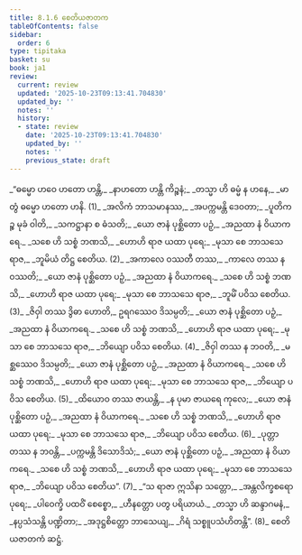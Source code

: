 ```yaml
---
title: 8.1.6 စေတိယဇာတက
tableOfContents: false
sidebar:
  order: 6
type: tipitaka
basket: su
book: ja1
review:
  current: review
  updated: '2025-10-23T09:13:41.704830'
  updated_by: ''
  notes: ''
  history:
  - state: review
    date: '2025-10-23T09:13:41.704830'
    updated_by: ''
    notes: ''
    previous_state: draft
---
```



<ReviewStatus review={frontmatter.review} showDetails={true} />

<HypothesisAnnotation frontmatter={frontmatter} />

<DynamicBreadcrumb />

<Division number="45" book="ja1" e="ch" v="22" p="180">

<Paragraph number="1722" type="verses" book="ja1">
_“ဓမ္မော ဟဝေ ဟတော ဟန္တိ,_  
_နာဟတော ဟန္တိ ကိဉ္စနံ;_  
_တသ္မာ ဟိ ဓမ္မံ န ဟနေ,_  
_မာ တွံ ဓမ္မော ဟတော ဟနိ. (1)_  

</Paragraph>

</Division>
<Division number="46" book="ja1" e="ch" v="22" p="181">

<Paragraph number="1723" type="verses" book="ja1">
_အလိကံ ဘာသမာနဿ,_  
_အပက္ကမန္တိ ဒေဝတာ;_  
_ပူတိကဉ္စ မုခံ ဝါတိ,_  
_သကဋ္ဌာနာ စ ဓံသတိ;_  
_ယော ဇာနံ ပုစ္ဆိတော ပဉှံ,_  
_အညထာ နံ ဝိယာကရေ._  

</Paragraph>

</Division>
<Division number="47" book="ja1" e="ch" v="22" p="181">

<Paragraph number="1724" type="verses" book="ja1">
_သစေ ဟိ သစ္စံ ဘဏသိ,_  
_ဟောဟိ ရာဇ ယထာ ပုရေ;_  
_မုသာ စေ ဘာသသေ ရာဇ,_  
_ဘူမိယံ တိဋ္ဌ စေတိယ. (2)_  

</Paragraph>

</Division>
<Division number="48" book="ja1" e="ch" v="22" p="181">

<Paragraph number="1725" type="verses" book="ja1">
_အကာလေ ဝဿတီ တဿ,_  
_ကာလေ တဿ န ဝဿတိ;_  
_ယော ဇာနံ ပုစ္ဆိတော ပဉှံ,_  
_အညထာ နံ ဝိယာကရေ._  

</Paragraph>

</Division>
<Division number="49" book="ja1" e="ch" v="22" p="181">

<Paragraph number="1726" type="verses" book="ja1">
_သစေ ဟိ သစ္စံ ဘဏသိ,_  
_ဟောဟိ ရာဇ ယထာ ပုရေ;_  
_မုသာ စေ ဘာသသေ ရာဇ,_  
_ဘူမိံ ပဝိသ စေတိယ. (3)_  

</Paragraph>

</Division>
<Division number="50" book="ja1" e="ch" v="22" p="181">

<Paragraph number="1727" type="verses" book="ja1">
_ဇိဝှါ တဿ ဒွိဓာ ဟောတိ,_  
ဥရဂဿေဝ ဒိသမ္ပတိ;_  
_ယော ဇာနံ ပုစ္ဆိတော ပဉှံ,_  
_အညထာ နံ ဝိယာကရေ._  

</Paragraph>

</Division>
<Division number="51" book="ja1" e="ch" v="22" p="181">

<Paragraph number="1728" type="verses" book="ja1">
_သစေ ဟိ သစ္စံ ဘဏသိ,_  
_ဟောဟိ ရာဇ ယထာ ပုရေ;_  
_မုသာ စေ ဘာသသေ ရာဇ,_  
_ဘိယျော ပဝိသ စေတိယ. (4)_  

</Paragraph>

</Division>
<Division number="52" book="ja1" e="ch" v="22" p="181">

<Paragraph number="1729" type="verses" book="ja1">
_ဇိဝှါ တဿ န ဘဝတိ,_  
_မစ္ဆဿေဝ ဒိသမ္ပတိ;_  
_ယော ဇာနံ ပုစ္ဆိတော ပဉှံ,_  
_အညထာ နံ ဝိယာကရေ._  

</Paragraph>

</Division>
<Division number="53" book="ja1" e="ch" v="22" p="181">

<Paragraph number="1730" type="verses" book="ja1">
_သစေ ဟိ သစ္စံ ဘဏသိ,_  
_ဟောဟိ ရာဇ ယထာ ပုရေ;_  
_မုသာ စေ ဘာသသေ ရာဇ,_  
_ဘိယျော ပဝိသ စေတိယ. (5)_  

</Paragraph>

</Division>
<Division number="54" book="ja1" e="ch" v="22" p="181">

<Paragraph number="1731" type="verses" book="ja1">
_ထိယောဝ တဿ ဇာယန္တိ,_  
_န ပုမာ ဇာယရေ ကုလေ;_  
_ယော ဇာနံ ပုစ္ဆိတော ပဉှံ,_  
_အညထာ နံ ဝိယာကရေ._  

</Paragraph>

</Division>
<Division number="55" book="ja1" e="ch" v="22" p="181">

<Paragraph number="1732" type="verses" book="ja1">
_သစေ ဟိ သစ္စံ ဘဏသိ,_  
_ဟောဟိ ရာဇ ယထာ ပုရေ;_  
_မုသာ စေ ဘာသသေ ရာဇ,_  
_ဘိယျော ပဝိသ စေတိယ. (6)_  

</Paragraph>

</Division>
<Division number="56" book="ja1" e="ch" v="22" p="181">

<Paragraph number="1733" type="verses" book="ja1">
_ပုတ္တာ တဿ န ဘဝန္တိ,_  
_ပက္ကမန္တိ ဒိသောဒိသံ;_  
_ယော ဇာနံ ပုစ္ဆိတော ပဉှံ,_  
_အညထာ နံ ဝိယာကရေ._  

</Paragraph>

</Division>
<Division number="57" book="ja1" e="ch" v="22" p="162">

<Paragraph number="1734" type="verses" book="ja1">
_သစေ ဟိ သစ္စံ ဘဏသိ,_  
_ဟောဟိ ရာဇ ယထာ ပုရေ;_  
_မုသာ စေ ဘာသသေ ရာဇ,_  
_ဘိယျော ပဝိသ စေတိယ”. (7)_  

</Paragraph>

</Division>
<Division number="58" book="ja1" e="ch" v="22" p="193">

<Paragraph number="1735" type="verses" book="ja1">
_“သ ရာဇာ ဣသိနာ သတ္တော,_  
_အန္တလိက္ခစရော ပုရေ;_  
_ပါဝေက္ခိ ပထဝိံ စေစ္စော,_  
_ဟီနတ္တော ပတွ ပရိယာယံ._  

</Paragraph>

</Division>
<Division number="59" book="ja1" e="ch" v="22" p="182">

<Paragraph number="1736" type="verses" book="ja1">
_တသ္မာ ဟိ ဆန္ဒာဂမနံ,_  
_နပ္ပသံသန္တိ ပဏ္ဍိတာ;_  
_အဒုဋ္ဌစိတ္တော ဘာသေယျ,_  
_ဂိရံ သစ္စူပသံဟိတန္တိ”. (8)_  


</Paragraph>
</Division>

<Paragraph number="1737" type="center" book="ja1">
စေတိယဇာတကံ ဆဋ္ဌံ.
</Paragraph>